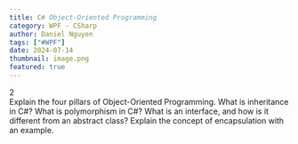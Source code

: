 ```yaml
---
title: C# Object-Oriented Programming
category: WPF - CSharp
author: Daniel Nguyen
tags: ["#WPF"]
date: 2024-07-14
thumbnail: image.png
featured: true
---
```


2   
Explain the four pillars of Object-Oriented Programming.
What is inheritance in C#?
What is polymorphism in C#?
What is an interface, and how is it different from an abstract class?
Explain the concept of encapsulation with an example.

